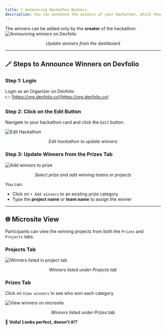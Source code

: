 ```yaml
---
title: 📢 Announcing Hackathon Winners
description: You can announce the winners of your hackathon, which then shows up on the microsite.
---
```


<Callout title="Permission Required" type="warning">
  The winners can be added only by the <strong>creator</strong> of the hackathon.
</Callout>

<img src="/assets/winners.gif" alt="Announcing winners on Devfolio" />
<p align="center"><i>Update winners from the dashboard</i></p>

---

## 🪄 Steps to Announce Winners on Devfolio

### Step 1: Login

Login as an Organizer on Devfolio  
👉 [https://org.devfolio.co](https://org.devfolio.co)

### Step 2: Click on the Edit Button

Navigate to your hackathon card and click the <code>Edit</code> button.

<img src="/assets/image-1.1.1.1.1.1.1.1.1.1.png" alt="Edit Hackathon" />
<p align="center"><i>Edit hackathon to update winners</i></p>

### Step 3: Update Winners from the Prizes Tab

<img src="/assets/pika-1693121665130-1x.png" alt="Add winners to prize" />
<p align="center"><i>Select prize and add winning teams or projects</i></p>

You can:

- Click on <code>+ Add winners</code> to an existing prize category  
- Type the <strong>project name</strong> or <strong>team name</strong> to assign the winner

---

## 🌐 Microsite View

<Callout title="Info" type="info">
  Participants can view the winning projects from both the <code>Prizes</code> and <code>Projects</code> tabs.
</Callout>

### Projects Tab

<img src="/assets/image-3.1.1.1.1.png" alt="Winners listed in project tab" />
<p align="center"><i>Winners listed under Projects tab</i></p>

### Prizes Tab

Click on <code>View winners</code> to see who won each category.

<img src="/assets/pika-1693122131028-1x.png" alt="View winners on microsite" />
<p align="center"><i>Winners listed under Prizes tab</i></p>

🎉 **Voila! Looks perfect, doesn't it!?**

